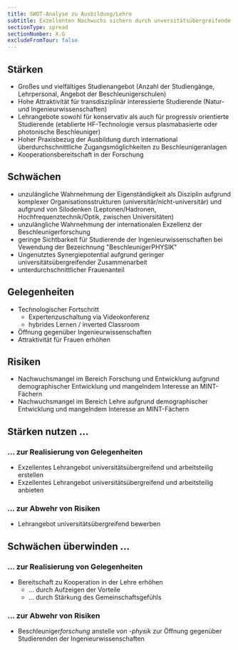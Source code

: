```yaml
---
title: SWOT-Analyse zu Ausbildung/Lehre
subtitle: Exzellenten Nachwuchs sichern durch unversitätsübergreifende Werbemaßnahmnen, Erschließung neuer Zielgruppem und Zusammenarbeit in der Lehre.
sectionType: spread
sectionNumber: X.G
excludeFromTour: false
---
```


<div class="spread--left spread-area--c-1-under-header">

## Stärken

- Großes und vielfältiges Studienangebot (Anzahl der Studiengänge, Lehrpersonal, Angebot der Beschleunigerschulen)
- Hohe Attraktivität für transdisziplinär interessierte Studierende (Natur- und Ingenieurwissenschaften)
- Lehrangebote sowohl für konservativ als auch für progressiv orientierte Studierende (etablierte HF-Technologie versus plasmabasierte oder photonische Beschleuniger)
- Hoher Praxisbezug der Ausbildung durch international überdurchschnittliche Zugangsmöglichkeiten zu Beschleunigeranlagen
- Kooperationsbereitschaft in der Forschung

## Schwächen

- unzulängliche Wahrnehmung der Eigenständigkeit als Disziplin aufgrund komplexer Organisationsstrukturen (universitär/nicht-universitär) und aufgrund von Silodenken (Leptonen/Hadronen, Hochfrequenztechnik/Optik, zwischen Universitäten)
- unzulängliche Wahrnehmung der internationalen Exzellenz der Beschleunigerforschung
- geringe Sichtbarkeit für Studierende der Ingenieurwissenschaften bei Vewendung der Bezeichnung "BeschleunigerPHYSIK"
- Ungenutztes Synergiepotential aufgrund geringer universitätsübergreifender Zusammenarbeit
- unterdurchschnittlicher Frauenanteil

</div>

<div class="spread--left spread-area--c-2-under-header">

## Gelegenheiten

- Technologischer Fortschritt
  - Expertenzuschaltung via Videokonferenz
  - hybrides Lernen / inverted Classroom
- Öffnung gegenüber Ingenieurwissenschaften
- Attraktivität für Frauen erhöhen

## Risiken

- Nachwuchsmangel im Bereich Forschung und Entwicklung aufgrund demographischer Entwicklung und mangelndem Interesse an MINT-Fächern
- Nachwuchsmangel im Bereich Lehre aufgrund demographischer Entwicklung und mangelndem Interesse an MINT-Fächern

</div>

<div class="spread--left spread-area--c-3-under-header">

## Stärken nutzen ...

### ... zur Realisierung von Gelegenheiten

- Exzellentes Lehrangebot universitätsübergreifend und arbeitsteilig erstellen
- Exzellentes Lehrangebot universitätsübergreifend und arbeitsteilig anbieten

### ... zur Abwehr von Risiken

- Lehrangebot universitätsübergreifend bewerben

## Schwächen überwinden ...

### ... zur Realisierung von Gelegenheiten

- Bereitschaft zu Kooperation in der Lehre erhöhen
  - ... durch Aufzeigen der Vorteile
  - ... durch Stärkung des Gemeinschaftsgefühls

### ... zur Abwehr von Risiken

- Beschleuniger*forschung* anstelle von _-physik_ zur Öffnung gegenüber Studierenden der Ingenieurwissenschaften

</div>
